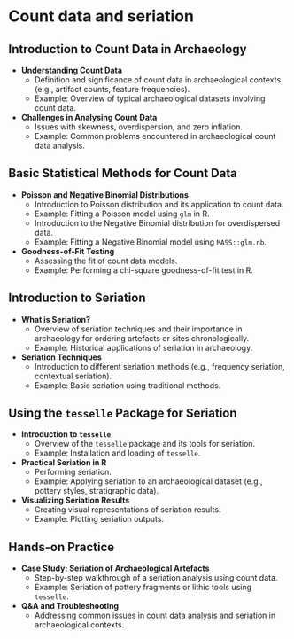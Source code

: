 # Count data and seriation {#sec-count-and-seriation}

## Introduction to Count Data in Archaeology

* **Understanding Count Data**  
  * Definition and significance of count data in archaeological contexts (e.g., artifact counts, feature frequencies).  
  * Example: Overview of typical archaeological datasets involving count data.  
* **Challenges in Analysing Count Data**  
  * Issues with skewness, overdispersion, and zero inflation.  
  * Example: Common problems encountered in archaeological count data analysis.

## Basic Statistical Methods for Count Data

* **Poisson and Negative Binomial Distributions**  
  * Introduction to Poisson distribution and its application to count data.  
  * Example: Fitting a Poisson model using `glm` in R.  
  * Introduction to the Negative Binomial distribution for overdispersed data.  
  * Example: Fitting a Negative Binomial model using `MASS::glm.nb`.  
* **Goodness-of-Fit Testing**  
  * Assessing the fit of count data models.  
  * Example: Performing a chi-square goodness-of-fit test in R.

## Introduction to Seriation

* **What is Seriation?**  
  * Overview of seriation techniques and their importance in archaeology for ordering artefacts or sites chronologically.  
  * Example: Historical applications of seriation in archaeology.  
* **Seriation Techniques**  
  * Introduction to different seriation methods (e.g., frequency seriation, contextual seriation).  
  * Example: Basic seriation using traditional methods.

## Using the `tesselle` Package for Seriation

* **Introduction to `tesselle`**  
  * Overview of the `tesselle` package and its tools for seriation.  
  * Example: Installation and loading of `tesselle`.  
* **Practical Seriation in R**  
  * Performing seriation.  
  * Example: Applying seriation to an archaeological dataset (e.g., pottery styles, stratigraphic data).  
* **Visualizing Seriation Results**  
  * Creating visual representations of seriation results.  
  * Example: Plotting seriation outputs.

::: {.callout-note icon=false}
## Hands-on Practice {.unnumbered}

* **Case Study: Seriation of Archaeological Artefacts**  
  * Step-by-step walkthrough of a seriation analysis using count data.  
  * Example: Seriation of pottery fragments or lithic tools using `tesselle`.  
* **Q\&A and Troubleshooting**  
  * Addressing common issues in count data analysis and seriation in archaeological contexts.

:::
